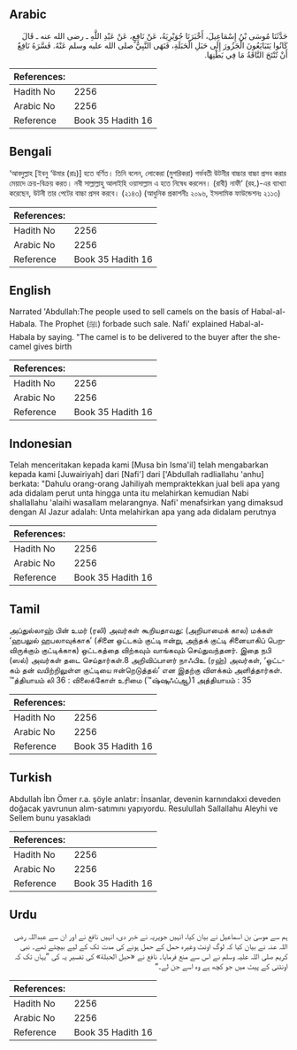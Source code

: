 ## Arabic


<div dir="rtl" lang="ar" style={{fontSize:'larger',backgroundColor:'#f8f9fa',padding:20}}>
حَدَّثَنَا مُوسَى بْنُ إِسْمَاعِيلَ، أَخْبَرَنَا جُوَيْرِيَةُ، عَنْ نَافِعٍ، عَنْ عَبْدِ اللَّهِ ـ رضى الله عنه ـ قَالَ كَانُوا يَتَبَايَعُونَ الْجَزُورَ إِلَى حَبَلِ الْحَبَلَةِ، فَنَهَى النَّبِيُّ صلى الله عليه وسلم عَنْهُ‏.‏ فَسَّرَهُ نَافِعٌ أَنْ تُنْتَجَ النَّاقَةُ مَا فِي بَطْنِهَا‏.‏
</div>
<div style={{backgroundColor:'#f8f9fa',padding:20, marginBottom: 10}}><table> <thead> <tr> <th>References:</th> <th></th> </tr> </thead> <tbody><tr><td>Hadith No</td><td>2256</td></tr><tr><td>Arabic No</td><td>2256</td></tr><tr><td>Reference</td><td>Book 35 Hadith 16</td></tr></tbody></table></div>

## Bengali


<div dir="ltr" lang="bn" style={{fontSize:'larger',backgroundColor:'#f8f9fa',padding:20}}>
‘আবদুল্লাহ [ইবনু ‘উমার (রাঃ)] হতে বর্ণিত। তিনি বলেন, লোকেরা (মুশরিকরা) গর্ভবতী উটনীর বাচ্চার বাচ্চা প্রসব করার মেয়াদে ক্রয়-বিক্রয় করত। নবী সাল্লাল্লাহু আলাইহি ওয়াসাল্লাম এ হতে নিষেধ করলেন। (রাবী) নাফী’ (রহ.)-এর ব্যাখ্যা করেছেন, উটনী তার পেটের বাচ্চা প্রসব করবে। (২১৪৩) (আধুনিক প্রকাশনীঃ ২০৯৬, ইসলামিক ফাউন্ডেশনঃ ২১১৩)
</div>
<div style={{backgroundColor:'#f8f9fa',padding:20, marginBottom: 10}}><table> <thead> <tr> <th>References:</th> <th></th> </tr> </thead> <tbody><tr><td>Hadith No</td><td>2256</td></tr><tr><td>Arabic No</td><td>2256</td></tr><tr><td>Reference</td><td>Book 35 Hadith 16</td></tr></tbody></table></div>

## English


<div dir="ltr" lang="en" style={{fontSize:'larger',backgroundColor:'#f8f9fa',padding:20}}>
Narrated 'Abdullah:The people used to sell camels on the basis of Habal-al-Habala. The Prophet (ﷺ) forbade such sale. Nafi' explained Habal-al-Habala by saying. "The camel is to be delivered to the buyer after the she-camel gives birth
</div>
<div style={{backgroundColor:'#f8f9fa',padding:20, marginBottom: 10}}><table> <thead> <tr> <th>References:</th> <th></th> </tr> </thead> <tbody><tr><td>Hadith No</td><td>2256</td></tr><tr><td>Arabic No</td><td>2256</td></tr><tr><td>Reference</td><td>Book 35 Hadith 16</td></tr></tbody></table></div>

## Indonesian


<div dir="ltr" lang="id" style={{fontSize:'larger',backgroundColor:'#f8f9fa',padding:20}}>
Telah menceritakan kepada kami [Musa bin Isma'il] telah mengabarkan kepada kami [Juwairiyah] dari [Nafi'] dari ['Abdullah radliallahu 'anhu] berkata: "Dahulu orang-orang Jahiliyah mempraktekkan jual beli apa yang ada didalam perut unta hingga unta itu melahirkan kemudian Nabi shallallahu 'alaihi wasallam melarangnya. Nafi' menafsirkan yang dimaksud dengan Al Jazur adalah: Unta melahirkan apa yang ada didalam perutnya
</div>
<div style={{backgroundColor:'#f8f9fa',padding:20, marginBottom: 10}}><table> <thead> <tr> <th>References:</th> <th></th> </tr> </thead> <tbody><tr><td>Hadith No</td><td>2256</td></tr><tr><td>Arabic No</td><td>2256</td></tr><tr><td>Reference</td><td>Book 35 Hadith 16</td></tr></tbody></table></div>

## Tamil


<div dir="ltr" lang="ta" style={{fontSize:'larger',backgroundColor:'#f8f9fa',padding:20}}>
அப்துல்லாஹ் பின் உமர் (ரலி) அவர்கள் கூறியதாவது: (அறியாமைக் கால) மக்கள் ‘ஹபலுல் ஹபலாவுக்காக’ (சினை ஒட்டகம் குட்டி ஈன்று, அந்தக் குட்டி சினையாகிப் பெறவிருக்கும் குட்டிக்காக) ஒட்டகத்தை விற்கவும் வாங்கவும் செய்துவந்தனர். இதை நபி (ஸல்) அவர்கள் தடை செய்தார்கள்.8 அறிவிப்பாளர் நாஃபிஉ (ரஹ்) அவர்கள், ‘ஒட்டகம் தன் வயிற்றிலுள்ள குட்டியை ஈன்றெடுத்தல்’ என இதற்கு விளக்கம் அளித்தார்கள். ™த்தியாயம் லி 36 : விலைக்கோள் உரிமை (™ஷ்ஷுஃப்ஆ)1 அத்தியாயம் : 35
</div>
<div style={{backgroundColor:'#f8f9fa',padding:20, marginBottom: 10}}><table> <thead> <tr> <th>References:</th> <th></th> </tr> </thead> <tbody><tr><td>Hadith No</td><td>2256</td></tr><tr><td>Arabic No</td><td>2256</td></tr><tr><td>Reference</td><td>Book 35 Hadith 16</td></tr></tbody></table></div>

## Turkish


<div dir="ltr" lang="tr" style={{fontSize:'larger',backgroundColor:'#f8f9fa',padding:20}}>
Abdullah İbn Ömer r.a. şöyle anlatır: İnsanlar, devenin karnındakxi deveden doğacak yavrunun alım-satımını yapıyordu. Resulullah Sallallahu Aleyhi ve Sellem bunu yasakladı
</div>
<div style={{backgroundColor:'#f8f9fa',padding:20, marginBottom: 10}}><table> <thead> <tr> <th>References:</th> <th></th> </tr> </thead> <tbody><tr><td>Hadith No</td><td>2256</td></tr><tr><td>Arabic No</td><td>2256</td></tr><tr><td>Reference</td><td>Book 35 Hadith 16</td></tr></tbody></table></div>

## Urdu


<div dir="rtl" lang="ur" style={{fontSize:'larger',backgroundColor:'#f8f9fa',padding:20}}>
ہم سے موسیٰ بن اسماعیل نے بیان کیا، انہیں جویریہ نے خبر دی، انہیں نافع نے اور ان سے عبداللہ رضی اللہ عنہ نے بیان کیا کہ لوگ اونٹ وغیرہ حمل کے حمل ہونے کی مدت تک کے لیے بیچتے تھے۔ نبی کریم صلی اللہ علیہ وسلم نے اس سے منع فرمایا۔ نافع نے «حبل الحبلة» کی تفسیر یہ کی ”یہاں تک کہ اونٹنی کے پیٹ میں جو کچھ ہے وہ اسے جن لے۔“
</div>
<div style={{backgroundColor:'#f8f9fa',padding:20, marginBottom: 10}}><table> <thead> <tr> <th>References:</th> <th></th> </tr> </thead> <tbody><tr><td>Hadith No</td><td>2256</td></tr><tr><td>Arabic No</td><td>2256</td></tr><tr><td>Reference</td><td>Book 35 Hadith 16</td></tr></tbody></table></div>